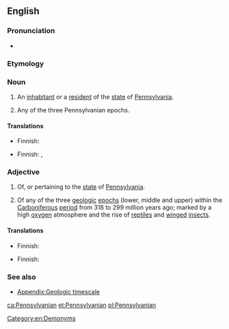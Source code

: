 ==English==

===Pronunciation===
* {{rhymes|eɪniən}}

===Etymology===
{{suffix|Pennsylvania|an}}

===Noun===
{{en-noun}}

# An [[inhabitant]] or a [[resident]] of the [[state]] of [[Pennsylvania]].
# {{context|geology|lang=en}} Any of the three Pennsylvanian epochs.

====Translations====
{{trans-top|resident of Pennsylvania}}
* Finnish: {{t-|fi|pennsylvanialainen}}
{{trans-mid}}
{{trans-bottom}}

{{trans-top|geology: Pennsylvanian epoch}}
* Finnish: {{t-|fi|pennsylvanialaiskausi}}, {{t-|fi|myöhäiskivihiilikausi}}
{{trans-mid}}
{{trans-bottom}}

===Adjective===
{{en-adj|-}}

# Of, or pertaining to the [[state]] of [[Pennsylvania]].
# {{context|geology|lang=en}} Of any of the three [[geologic]] [[epoch]]s (lower, middle and upper) within the [[Carboniferous]] [[period]] from 318 to 299 million years ago; marked by a high [[oxygen]] atmosphere and the rise of [[reptile]]s and [[winged]] [[insects]].

====Translations====
{{trans-top|of or pertaining to Pennsylvania}}
* Finnish: {{t-|fi|pennsylvanialainen}}
{{trans-mid}}
{{trans-bottom}}

{{trans-top|geology: of a Pennsylvanian epoch}}
* Finnish: {{t-|fi|myöhäiskivihiilikautinen}}
{{trans-mid}}
{{trans-bottom}}

===See also===
* [[Appendix:Geologic timescale]]

[[Category:en:Demonyms]]

[[ca:Pennsylvanian]]
[[et:Pennsylvanian]]
[[pl:Pennsylvanian]]